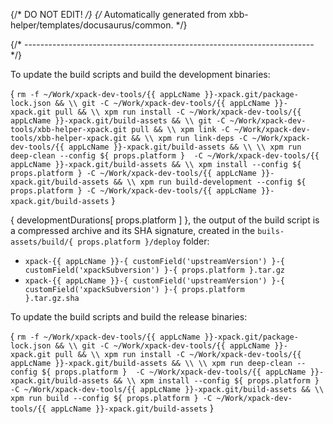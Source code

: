 {/* DO NOT EDIT! */}
{/* Automatically generated from xbb-helper/templates/docusaurus/common. */}




{/* ------------------------------------------------------------------------ */}

To update the build scripts and build the development binaries:

<CodeBlock language="sh"> {
`rm -f ~/Work/xpack-dev-tools/{{ appLcName }}-xpack.git/package-lock.json && \\
git -C ~/Work/xpack-dev-tools/{{ appLcName }}-xpack.git pull && \\
xpm run install -C ~/Work/xpack-dev-tools/{{ appLcName }}-xpack.git/build-assets && \\
git -C ~/Work/xpack-dev-tools/xbb-helper-xpack.git pull && \\
xpm link -C ~/Work/xpack-dev-tools/xbb-helper-xpack.git && \\
xpm run link-deps -C ~/Work/xpack-dev-tools/{{ appLcName }}-xpack.git/build-assets && \\
\\
xpm run deep-clean --config ${ props.platform }  -C ~/Work/xpack-dev-tools/{{ appLcName }}-xpack.git/build-assets && \\
xpm install --config ${ props.platform } -C ~/Work/xpack-dev-tools/{{ appLcName }}-xpack.git/build-assets && \\
xpm run build-development --config ${ props.platform } -C ~/Work/xpack-dev-tools/{{ appLcName }}-xpack.git/build-assets`
} </CodeBlock>

{ developmentDurations[ props.platform ] }, the output of the build script is a compressed
archive and its SHA signature, created in
the <code>buils-assets/build/{ props.platform }/deploy</code> folder:

* <code>xpack-{{ appLcName }}-{ customField('upstreamVersion') }-{ customField('xpackSubversion') }-{ props.platform }.tar.gz</code>
* <code>xpack-{{ appLcName }}-{ customField('upstreamVersion') }-{ customField('xpackSubversion') }-{ props.platform }.tar.gz.sha</code>

To update the build scripts and build the release binaries:

<CodeBlock language="sh"> {
`rm -f ~/Work/xpack-dev-tools/{{ appLcName }}-xpack.git/package-lock.json && \\
git -C ~/Work/xpack-dev-tools/{{ appLcName }}-xpack.git pull && \\
xpm run install -C ~/Work/xpack-dev-tools/{{ appLcName }}-xpack.git/build-assets && \\
\\
xpm run deep-clean --config ${ props.platform }  -C ~/Work/xpack-dev-tools/{{ appLcName }}-xpack.git/build-assets && \\
xpm install --config ${ props.platform } -C ~/Work/xpack-dev-tools/{{ appLcName }}-xpack.git/build-assets && \\
xpm run build --config ${ props.platform } -C ~/Work/xpack-dev-tools/{{ appLcName }}-xpack.git/build-assets`
} </CodeBlock>
